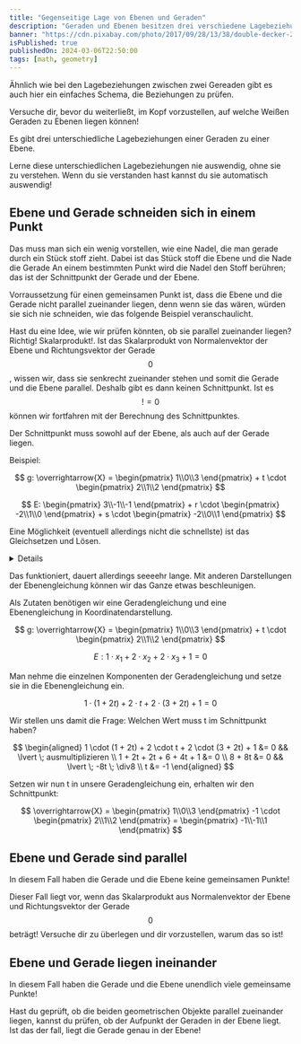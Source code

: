 ```yaml
---
title: "Gegenseitige Lage von Ebenen und Geraden"
description: "Geraden und Ebenen besitzen drei verschiedene Lagebeziehungen. Diese werden in diesem Beitrag erklährt."
banner: "https://cdn.pixabay.com/photo/2017/09/28/13/38/double-decker-2795557_960_720.jpg"
isPublished: true
publishedOn: 2024-03-06T22:50:00
tags: [math, geometry]
---
```


Ähnlich wie bei den Lagebeziehungen zwischen zwei Gereaden gibt es auch
hier ein einfaches Schema, die Beziehungen zu prüfen.

<InfoCard>
	Versuche dir, bevor du weiterließt, im Kopf vorzustellen,
	auf welche Weißen Geraden zu Ebenen liegen können!
</InfoCard>

Es gibt drei unterschiedliche Lagebeziehungen einer Geraden zu einer Ebene.

<ErrorCard>
	Lerne diese unterschiedlichen Lagebeziehungen nie auswendig, ohne sie zu verstehen.
	Wenn du sie verstanden hast kannst du sie automatisch auswendig!
</ErrorCard>

## Ebene und Gerade schneiden sich in einem Punkt

Das muss man sich ein wenig vorstellen, wie eine Nadel, die man gerade durch
ein Stück stoff zieht. Dabei ist das Stück stoff die Ebene und die Nade die Gerade
An einem bestimmten Punkt wird die Nadel den Stoff berühren; das ist der Schnittpunkt
der Gerade und der Ebene.

Vorraussetzung für einen gemeinsamen Punkt ist, dass die Ebene und die Gerade nicht parallel
zueinander liegen, denn wenn sie das wären, würden sie sich nie schneiden, wie das folgende
Beispiel veranschaulicht.

Hast du eine Idee, wie wir prüfen könnten, ob sie parallel zueinander liegen?
Richtig! Skalarprodukt!. Ist das Skalarprodukt von Normalenvektor der Ebene und Richtungsvektor
der Gerade $$0$$, wissen wir, dass sie senkrecht zueinander stehen und somit
die Gerade und die Ebene parallel. Deshalb gibt es dann keinen Schnittpunkt.
Ist es $$!= 0$$ können wir fortfahren mit der Berechnung des Schnittpunktes.

Der Schnittpunkt muss sowohl auf der Ebene, als auch auf der Gerade liegen.

Beispiel:

$$
g: \overrightarrow{X} = \begin{pmatrix} 1\\0\\3 \end{pmatrix} + t \cdot \begin{pmatrix} 2\\1\\2 \end{pmatrix}
$$

$$
E: \begin{pmatrix} 3\\-1\\-1 \end{pmatrix} + r \cdot \begin{pmatrix} -2\\1\\0 \end{pmatrix} + s \cdot \begin{pmatrix} -2\\0\\1 \end{pmatrix}
$$

Eine Möglichkeit (eventuell allerdings nicht die schnellste) ist das Gleichsetzen und Lösen.

<Details summary="Gesamte Rechnung anzeigen">
	Die 2 Gleichungen gleichsetzen
	$$
	\begin{pmatrix} \textcolor{aqua}{1}\\\textcolor{blueviolet}{0}\\\textcolor{springgreen}{3} \end{pmatrix} 
	+ t \cdot \begin{pmatrix} \textcolor{aqua}{2}\\\textcolor{blueviolet}{1}\\\textcolor{springgreen}{2} \end{pmatrix} = 
	\begin{pmatrix} \textcolor{aqua}{3}\\\textcolor{blueviolet}{-1}\\\textcolor{springgreen}{-1} \end{pmatrix} 
	+ r \cdot \begin{pmatrix} \textcolor{aqua}{-2}\\\textcolor{blueviolet}{1}\\\textcolor{springgreen}{0} \end{pmatrix} 
	+ s \cdot \begin{pmatrix} \textcolor{aqua}{-2}\\\textcolor{blueviolet}{0}\\\textcolor{springgreen}{1} \end{pmatrix}
	$$

	Aufstellen des Gleichungssystems

	$$
	\begin{aligned}
	\color{aqua} I. && 1 + 2t &= 3 - 2r - 2s \\
	\color{blueviolet} II. && t &= -1 + r \\
	\color{springgreen} III. && 3 + 2t &= -1 + s
	\end{aligned} 
	$$

	$$II$$ in $$I$$ einsetzen:

	$$
	\begin{aligned}
	1 + 2(-1+r) &= 3 - 2r - 2s && \lvert \; ausmultiplizieren\\
	1 - 2 + 2r &= 3 - 2r - 2s && \lvert \; +2r\\
	-1 + 4r &= 3 - 2s && \lvert \; +2s -4r +1\\
	2s &= -4r + 4 && \lvert \; \div 2\\
	s &= -2r + 2 = I'
	\end{aligned} 
	$$

	$$II$$ und $$I'$$ in $$III$$ einsetzen:

	$$
	\begin{aligned}
	3 + 2 (-1 + r) &= -1 - 2r + 2 && \lvert \; ausmultiplizieren\\
	3 - 2 + 2r &= -1 -2r + 2 && \lvert \; +2r -1\\
	4r &= 0 && \lvert \; \div 4\\
	r &= 0
	\end{aligned} 
	$$
	
	$$III'$$ in $$I'$$ einsetzen:
	
	$$
	\begin{aligned}
	s &= 2
	\end{aligned} 
	$$

	(Optional) $$r$$ in $$II$$ einsetzen:

	$$
	\begin{aligned}
	t &= -1
	\end{aligned} 
	$$

	Somit haben wir sowohl die beiden unbekannten Faktoren der Ebene, als auch die der Geraden berechnet.
	Setzen wir diese ein, erhalten wir den Schnittpunkt:

	$$
	\overrightarrow{X} = \begin{pmatrix} 1\\0\\3 \end{pmatrix} -1 \cdot \begin{pmatrix} 2\\1\\2 \end{pmatrix} = \begin{pmatrix} -1\\-1\\1 \end{pmatrix}
	$$
	$$
	\overrightarrow{X} = \begin{pmatrix} 3\\-1\\-1 \end{pmatrix} + 0 \cdot \begin{pmatrix} -2\\1\\0 \end{pmatrix} + 2 \cdot \begin{pmatrix} -2\\0\\1 \end{pmatrix}
	= \begin{pmatrix} -1\\-1\\1 \end{pmatrix}
	$$

	$$\begin{pmatrix} -1\\-1\\1 \end{pmatrix}$$ ist unser Schnittpunkt!
</Details>

Das funktioniert, dauert allerdings seeeehr lange. Mit anderen Darstellungen der Ebenengleichung können wir das Ganze etwas beschleunigen.

Als Zutaten benötigen wir eine Geradengleichung und eine Ebenengleichung in Koordinatendarstellung.


$$
g: \overrightarrow{X} = \begin{pmatrix} 1\\0\\3 \end{pmatrix} + t \cdot \begin{pmatrix} 2\\1\\2 \end{pmatrix}
$$

$$
E: 1 \cdot x_1 + 2 \cdot x_2 + 2 \cdot x_3 + 1 = 0
$$

Man nehme die einzelnen Komponenten der Geradengleichung und setze sie in die Ebenengleichung ein.

$$
	1 \cdot (1 + 2t) + 2 \cdot t + 2 \cdot (3 + 2t) + 1 = 0
$$

Wir stellen uns damit die Frage: Welchen Wert muss t im Schnittpunkt haben?

$$
\begin{aligned}
1 \cdot (1 + 2t) + 2 \cdot t + 2 \cdot (3 + 2t) + 1 &= 0 && \lvert \; ausmultiplizieren \\
1 + 2t + 2t + 6 + 4t + 1 &= 0 \\
8 + 8t &= 0 && \lvert \; -8t \; \div8 \\
t &= -1
\end{aligned} 
$$

Setzen wir nun t in unsere Geradengleichung ein, erhalten wir den Schnittpunkt:

$$
\overrightarrow{X} = \begin{pmatrix} 1\\0\\3 \end{pmatrix} -1 \cdot \begin{pmatrix} 2\\1\\2 \end{pmatrix} = \begin{pmatrix} -1\\-1\\1 \end{pmatrix}
$$


## Ebene und Gerade sind parallel

In diesem Fall haben die Gerade und die Ebene keine gemeinsamen Punkte!

Dieser Fall liegt vor, wenn das Skalarprodukt aus Normalenvektor der Ebene und Richtungsvektor der Gerade $$0$$ beträgt!
<InfoCard>
	Versuche dir zu überlegen und dir vorzustellen, warum das so ist!
</InfoCard>

## Ebene und Gerade liegen ineinander

In diesem Fall haben die Gerade und die Ebene unendlich viele gemeinsame Punkte!

Hast du geprüft, ob die beiden geometrischen Objekte parallel zueinander liegen, kannst du prüfen, ob der Aufpunkt der Geraden in
der Ebene liegt. Ist das der fall, liegt die Gerade genau in der Ebene!
